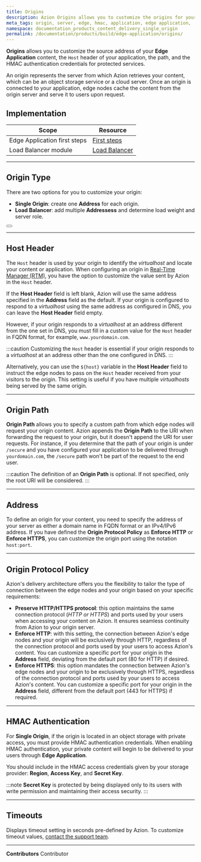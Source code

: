 ```yaml
---
title: Origins
description: Azion Origins allows you to customize the origins for your content, the Host header, and HMAC authentication credentials.
meta_tags: origin, server, edge, hmac, application, edge application, 
namespace: documentation_products_content_delivery_single_origin
permalink: /documentation/products/build/edge-application/origins/
---
```


**Origins** allows you to customize the source address of your **Edge Application** content, the `Host` header of your application, the path, and the HMAC authentication credentials for protected services.

An origin represents the server from which Azion retrieves your content, which can be an object storage service or a cloud server. Once an origin is connected to your application, edge nodes cache the content from the origin server and serve it to users upon request.

## Implementation

| Scope | Resource |
| --- | --- |
| Edge Application first steps | [First steps](/en/documentation/products/edge-application/first-steps/#origins) |
| Load Balancer module | [Load Balancer](/en/documentation/products/edge-application/load-balancer/) |

---

## Origin Type

There are two options for you to customize your origin:

- **Single Origin**: create one **Address** for each origin.
- **Load Balancer**: add multiple **Addressess** and determine load weight and server role.

<Button href="/en/documentation/products/edge-application/load-balancer/" text="Learn more about Load Balancer"></Button>

---

## Host Header

The `Host` header is used by your origin to identify the *virtualhost* and locate your content or application. When configuring an origin in [Real-Time Manager (RTM)](https://manager.azion.com/), you have the option to customize the value sent by Azion in the `Host` header.

If the **Host Header** field is left blank, Azion will use the same address specified in the **Address** field as the default. If your origin is configured to respond to a *virtualhost* using the same address as configured in DNS, you can leave the **Host Header** field empty.

However, if your origin responds to a *virtualhost* at an address different from the one set in DNS, you must fill in a custom value for the `Host` header in FQDN format, for example, `www.yourdomain.com`.

:::caution
Customizing the `Host` header is essential if your origin responds to a *virtualhost* at an address other than the one configured in DNS.
:::

Alternatively, you can use the `${host}` variable in the **Host Header** field to instruct the edge nodes to pass on the `Host` header received from your visitors to the origin. This setting is useful if you have multiple *virtualhosts* being served by the same origin.

---

## Origin Path

**Origin Path** allows you to specify a custom path from which edge nodes will request your origin content. Azion appends the **Origin Path** to the URI when forwarding the request to your origin, but it doesn't append the URI for user requests. For instance, if you determine that the path of your origin is under `/secure` and you have configured your application to be delivered through `yourdomain.com`, the `/secure` path won't be part of the request to the end user.

:::caution
The definition of an **Origin Path** is optional. If not specified, only the root URI will be considered.
:::

---

## Address

To define an origin for your content, you need to specify the address of your server as either a domain name in FQDN format or an IPv4/IPv6 address. If you have defined the **Origin Protocol Policy** as **Enforce HTTP** or **Enforce HTTPS**, you can customize the origin port using the notation `host:port`.

---

## Origin Protocol Policy

Azion's delivery architecture offers you the flexibility to tailor the type of connection between the edge nodes and your origin based on your specific requirements:

- **Preserve HTTP/HTTPS protocol**: this option maintains the same connection protocol (*HTTP or HTTPS*) and ports used by your users when accessing your content on Azion. It ensures seamless continuity from Azion to your origin server.
- **Enforce HTTP**: with this setting, the connection between Azion's edge nodes and your origin will be exclusively through HTTP, regardless of the connection protocol and ports used by your users to access Azion's content. You can customize a specific port for your origin in the **Address** field, deviating from the default port (80 for HTTP) if desired.
- **Enforce HTTPS**: this option mandates the connection between Azion's edge nodes and your origin to be exclusively through HTTPS, regardless of the connection protocol and ports used by your users to access Azion's content. You can customize a specific port for your origin in the **Address** field, different from the default port (443 for HTTPS) if required.

---

## HMAC Authentication 

For **Single Origin**, if the origin is located in an object storage with private access, you must provide HMAC authentication credentials. When enabling HMAC authentication, your private content will begin to be delivered to your users through **Edge Application**. 

You should include in the HMAC access credentials given by your storage provider: **Region**, **Access Key**, and **Secret Key**. 

:::note
**Secret Key** is protected by being displayed only to its users with write permission and maintaining their access security.
:::

---

## Timeouts 

Displays timeout setting in seconds pre-defined by Azion. To customize timeout values, [contact the support team](https://tickets.azion.com/).

---


**Contributors** <ContributorList>Contributor</ContributorList>
